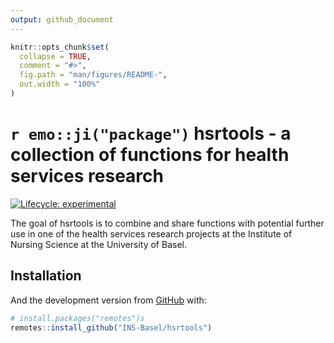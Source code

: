 ```yaml
---
output: github_document
---
```


<!-- README.md is generated from README.Rmd. Please edit that file -->

```r
knitr::opts_chunk$set(
  collapse = TRUE,
  comment = "#>",
  fig.path = "man/figures/README-",
  out.width = "100%"
)
```

# `r emo::ji("package")` hsrtools - a collection of functions for health services research

<!-- badges: start -->
[![Lifecycle: experimental](https://img.shields.io/badge/lifecycle-experimental-orange.svg)](https://www.tidyverse.org/lifecycle/#experimental)
<!-- badges: end -->

The goal of hsrtools is to combine and share functions with potential further use in one of the health services research projects at 
the Institute of Nursing Science at the University of Basel. 

## Installation

And the development version from [GitHub](https://github.com/) with:

``` r
# install.packages("remotes")s
remotes::install_github("INS-Basel/hsrtools")
``` 


